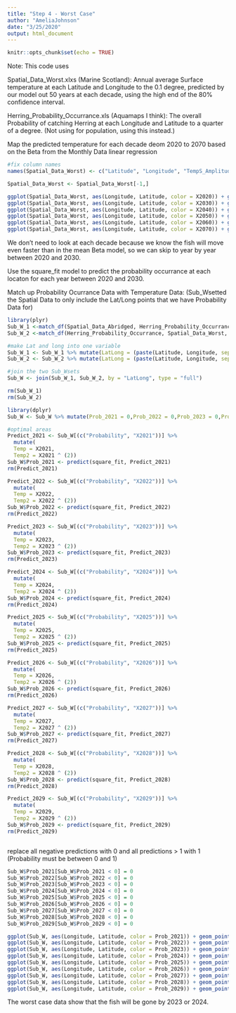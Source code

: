```yaml
---
title: "Step 4 - Worst Case"
author: "AmeliaJohnson"
date: "3/25/2020"
output: html_document
---
```


```r
knitr::opts_chunk$set(echo = TRUE)
```

Note: This code uses

Spatial_Data_Worst.xlxs (Marine Scotland): Annual average Surface temperature at each Latitude and Longitude to the 0.1 degree, predicted by our model out 50 years at each decade, using the high end of the 80% confidence interval. 

Herring_Probability_Occurrance.xls (Aquamaps I think): The overall Probability of catching Herring at each Longitude and Latitude to a quarter of a degree. (Not using for population, using this instead.)



Map the predicted  temperature for each decade deom 2020 to 2070 based on the Beta from the Monthly Data linear regression

```r
#fix column names
names(Spatial_Data_Worst) <- c("Latitude", "Longitude", "TempS_Amplitude", "TempS_Mean", "TempS_Max", "X2020", "X2030", "X2040", "X2050", "X2060", "X2070", "X2021", "X2022", "X2023", "X2024", "X2025", "X2026", "X2027", "X2028", "X2029")
```
```r
Spatial_Data_Worst <- Spatial_Data_Worst[-1,]

ggplot(Spatial_Data_Worst, aes(Longitude, Latitude, color = X2020)) + geom_point()
ggplot(Spatial_Data_Worst, aes(Longitude, Latitude, color = X2030)) + geom_point()
ggplot(Spatial_Data_Worst, aes(Longitude, Latitude, color = X2040)) + geom_point()
ggplot(Spatial_Data_Worst, aes(Longitude, Latitude, color = X2050)) + geom_point()
ggplot(Spatial_Data_Worst, aes(Longitude, Latitude, color = X2060)) + geom_point()
ggplot(Spatial_Data_Worst, aes(Longitude, Latitude, color = X2070)) + geom_point()

```

We don't need to look at each decade because we know the fish will move even faster than in the mean Beta model, so we can skip to year by year between 2020 and 2030.

Use the square_fit model to predict the probability occurrance at each locaton for each year between 2020 and 2030.

Match up Probability Ocurrance Data with Temperature Data:
(Sub_Wsetted the Spatial Data to only include the Lat/Long points that we have Probability Data for)

```r
library(plyr)
Sub_W_1 <-match_df(Spatial_Data_Abridged, Herring_Probability_Occurrance, on = c("Latitude", "Longitude"))
Sub_W_2 <-match_df(Herring_Probability_Occurrance, Spatial_Data_Worst, on = c("Latitude", "Longitude"))

#make Lat and long into one variable
Sub_W_1 <- Sub_W_1 %>% mutate(LatLong = (paste(Latitude, Longitude, sep = ", ")))
Sub_W_2 <- Sub_W_2 %>% mutate(LatLong = (paste(Latitude, Longitude, sep = ", ")))

#join the two Sub_Wsets
Sub_W <- join(Sub_W_1, Sub_W_2, by = "LatLong", type = "full")

rm(Sub_W_1)
rm(Sub_W_2)

```

```r
library(dplyr)
Sub_W <- Sub_W %>% mutate(Prob_2021 = 0,Prob_2022 = 0,Prob_2023 = 0,Prob_2024 = 0,Prob_2025 = 0,Prob_2026 = 0,Prob_2027 = 0,Prob_2028 = 0,Prob_2029 = 0) 
```

```r
#optimal areas
Predict_2021 <- Sub_W[(c("Probability", "X2021"))] %>%
  mutate(
  Temp = X2021, 
  Temp2 = X2021 ^ (2))
Sub_W$Prob_2021 <- predict(square_fit, Predict_2021)
rm(Predict_2021)

Predict_2022 <- Sub_W[(c("Probability", "X2022"))] %>%
  mutate(
  Temp = X2022, 
  Temp2 = X2022 ^ (2))
Sub_W$Prob_2022 <- predict(square_fit, Predict_2022)
rm(Predict_2022)

Predict_2023 <- Sub_W[(c("Probability", "X2023"))] %>%
  mutate(
  Temp = X2023, 
  Temp2 = X2023 ^ (2))
Sub_W$Prob_2023 <- predict(square_fit, Predict_2023)
rm(Predict_2023)

Predict_2024 <- Sub_W[(c("Probability", "X2024"))] %>%
  mutate(
  Temp = X2024, 
  Temp2 = X2024 ^ (2))
Sub_W$Prob_2024 <- predict(square_fit, Predict_2024)
rm(Predict_2024)

Predict_2025 <- Sub_W[(c("Probability", "X2025"))] %>%
  mutate(
  Temp = X2025, 
  Temp2 = X2025 ^ (2))
Sub_W$Prob_2025 <- predict(square_fit, Predict_2025)
rm(Predict_2025)

Predict_2026 <- Sub_W[(c("Probability", "X2026"))] %>%
  mutate(
  Temp = X2026, 
  Temp2 = X2026 ^ (2))
Sub_W$Prob_2026 <- predict(square_fit, Predict_2026)
rm(Predict_2026)

Predict_2027 <- Sub_W[(c("Probability", "X2027"))] %>%
  mutate(
  Temp = X2027, 
  Temp2 = X2027 ^ (2))
Sub_W$Prob_2027 <- predict(square_fit, Predict_2027)
rm(Predict_2027)

Predict_2028 <- Sub_W[(c("Probability", "X2028"))] %>%
  mutate(
  Temp = X2028, 
  Temp2 = X2028 ^ (2))
Sub_W$Prob_2028 <- predict(square_fit, Predict_2028)
rm(Predict_2028)

Predict_2029 <- Sub_W[(c("Probability", "X2029"))] %>%
  mutate(
  Temp = X2029, 
  Temp2 = X2029 ^ (2))
Sub_W$Prob_2029 <- predict(square_fit, Predict_2029)
rm(Predict_2029)



```

replace all negative predictions with 0 and all predictions > 1 with 1 (Probability must be between 0 and 1)
```r
Sub_W$Prob_2021[Sub_W$Prob_2021 < 0] = 0
Sub_W$Prob_2022[Sub_W$Prob_2022 < 0] = 0
Sub_W$Prob_2023[Sub_W$Prob_2023 < 0] = 0
Sub_W$Prob_2024[Sub_W$Prob_2024 < 0] = 0
Sub_W$Prob_2025[Sub_W$Prob_2025 < 0] = 0
Sub_W$Prob_2026[Sub_W$Prob_2026 < 0] = 0
Sub_W$Prob_2027[Sub_W$Prob_2027 < 0] = 0
Sub_W$Prob_2028[Sub_W$Prob_2028 < 0] = 0
Sub_W$Prob_2029[Sub_W$Prob_2029 < 0] = 0


```



```r
ggplot(Sub_W, aes(Longitude, Latitude, color = Prob_2021)) + geom_point() + scale_color_gradient(low = "red", high = "blue")
ggplot(Sub_W, aes(Longitude, Latitude, color = Prob_2022)) + geom_point() + scale_color_gradient(low = "red", high = "blue")
ggplot(Sub_W, aes(Longitude, Latitude, color = Prob_2023)) + geom_point() + scale_color_gradient(low = "red", high = "blue")
ggplot(Sub_W, aes(Longitude, Latitude, color = Prob_2024)) + geom_point() + scale_color_gradient(low = "red", high = "blue")
ggplot(Sub_W, aes(Longitude, Latitude, color = Prob_2025)) + geom_point() + scale_color_gradient(low = "red", high = "blue")
ggplot(Sub_W, aes(Longitude, Latitude, color = Prob_2026)) + geom_point() + scale_color_gradient(low = "red", high = "blue")
ggplot(Sub_W, aes(Longitude, Latitude, color = Prob_2027)) + geom_point() + scale_color_gradient(low = "red", high = "blue")
ggplot(Sub_W, aes(Longitude, Latitude, color = Prob_2028)) + geom_point() + scale_color_gradient(low = "red", high = "blue")
ggplot(Sub_W, aes(Longitude, Latitude, color = Prob_2029)) + geom_point() + scale_color_gradient(low = "red", high = "blue")


```

The worst case data show that the fish will be gone by 2023 or 2024.